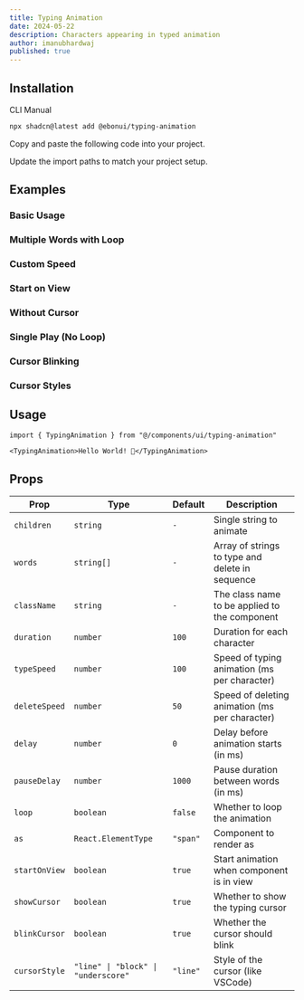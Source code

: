 ```yaml
---
title: Typing Animation
date: 2024-05-22
description: Characters appearing in typed animation
author: imanubhardwaj
published: true
---
```


<ComponentPreview name="typing-animation-demo" />

## Installation

<Tabs defaultValue="cli">

<TabsList>
  <TabsTrigger value="cli">CLI</TabsTrigger>
  <TabsTrigger value="manual">Manual</TabsTrigger>
</TabsList>
<TabsContent value="cli">

```bash
npx shadcn@latest add @ebonui/typing-animation
```

</TabsContent>

<TabsContent value="manual">

<Steps>

<Step>Copy and paste the following code into your project.</Step>

<ComponentSource name="typing-animation" />

<Step>Update the import paths to match your project setup.</Step>

</Steps>

</TabsContent>

</Tabs>

## Examples

### Basic Usage

<ComponentPreview name="typing-animation-demo" />

### Multiple Words with Loop

<ComponentPreview name="typing-animation-demo-2" />

### Custom Speed

<ComponentPreview name="typing-animation-demo-3" />

### Start on View

<ComponentPreview name="typing-animation-demo-4" />

### Without Cursor

<ComponentPreview name="typing-animation-demo-5" />

### Single Play (No Loop)

<ComponentPreview name="typing-animation-demo-6" />

### Cursor Blinking

<ComponentPreview name="typing-animation-demo-7" />

### Cursor Styles

<ComponentPreview name="typing-animation-demo-8" />

## Usage

```tsx showLineNumbers
import { TypingAnimation } from "@/components/ui/typing-animation"
```

```tsx showLineNumbers
<TypingAnimation>Hello World! 👋</TypingAnimation>
```

## Props

| Prop          | Type                                | Default  | Description                                     |
| ------------- | ----------------------------------- | -------- | ----------------------------------------------- |
| `children`    | `string`                            | `-`      | Single string to animate                        |
| `words`       | `string[]`                          | `-`      | Array of strings to type and delete in sequence |
| `className`   | `string`                            | `-`      | The class name to be applied to the component   |
| `duration`    | `number`                            | `100`    | Duration for each character                     |
| `typeSpeed`   | `number`                            | `100`    | Speed of typing animation (ms per character)    |
| `deleteSpeed` | `number`                            | `50`     | Speed of deleting animation (ms per character)  |
| `delay`       | `number`                            | `0`      | Delay before animation starts (in ms)           |
| `pauseDelay`  | `number`                            | `1000`   | Pause duration between words (in ms)            |
| `loop`        | `boolean`                           | `false`  | Whether to loop the animation                   |
| `as`          | `React.ElementType`                 | `"span"` | Component to render as                          |
| `startOnView` | `boolean`                           | `true`   | Start animation when component is in view       |
| `showCursor`  | `boolean`                           | `true`   | Whether to show the typing cursor               |
| `blinkCursor` | `boolean`                           | `true`   | Whether the cursor should blink                 |
| `cursorStyle` | `"line" \| "block" \| "underscore"` | `"line"` | Style of the cursor (like VSCode)               |
